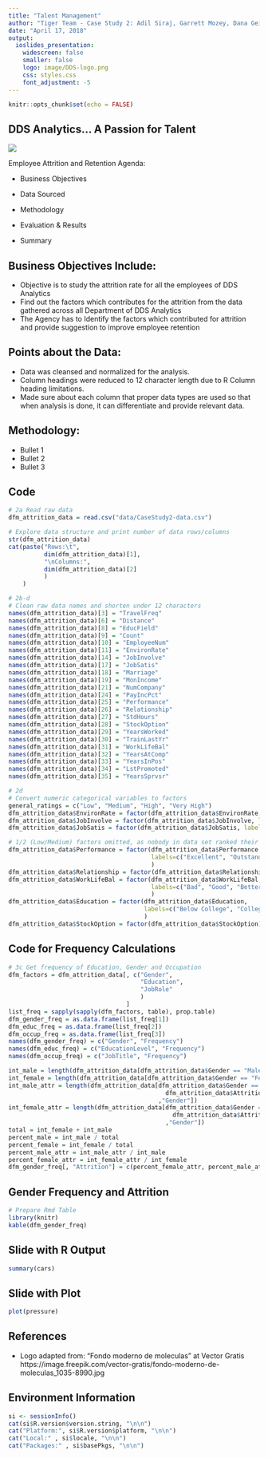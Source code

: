 ```yaml
---
title: "Talent Management"
author: "Tiger Team - Case Study 2: Adil Siraj, Garrett Mozey, Dana Geislinger, & Luay Dajani"
date: "April 17, 2018"
output: 
  ioslides_presentation:
    widescreen: false
    smaller: false
    logo: image/DDS-logo.png
    css: styles.css
    font_adjustment: -5
---
```

<style>
.small-code pre code {
  font-size: 5em;
}
</style>

```r
knitr::opts_chunk$set(echo = FALSE)
```

## DDS Analytics... A Passion for Talent
<div class="centered">
![](image/Combined.png)
</div>

Employee Attrition and Retention Agenda:

- Business Objectives

- Data Sourced

- Methodology

- Evaluation & Results

- Summary

## Business Objectives Include:

- Objective is to study the attrition rate for all the employees of DDS Analytics
- Find out the factors which contributes for the attrition from the data gathered across all Department of DDS Analytics
- The Agency has to Identify the factors which contributed for attrition and provide suggestion to improve employee retention 

## Points about the Data:

- Data was cleansed and normalized for the analysis.
- Column headings were reduced to 12 character length due to R Column heading limitations.
- Made sure about each column that proper data types are used so that when analysis is done, it can differentiate and provide relevant data.

## Methodology:

- Bullet 1
- Bullet 2
- Bullet 3

## Code {.smaller}

``` r

# 2a Read raw data
dfm_attrition_data = read.csv("data/CaseStudy2-data.csv")

# Explore data structure and print number of data rows/columns
str(dfm_attrition_data)
cat(paste("Rows:\t",
          dim(dfm_attrition_data)[1],
          "\nColumns:",
          dim(dfm_attrition_data)[2]
          )
    )

# 2b-d
# Clean raw data names and shorten under 12 characters
names(dfm_attrition_data)[3] = "TravelFreq"
names(dfm_attrition_data)[6] = "Distance"
names(dfm_attrition_data)[8] = "EducField"
names(dfm_attrition_data)[9] = "Count"
names(dfm_attrition_data)[10] = "EmployeeNum"
names(dfm_attrition_data)[11] = "EnvironRate"
names(dfm_attrition_data)[14] = "JobInvolve"
names(dfm_attrition_data)[17] = "JobSatis"
names(dfm_attrition_data)[18] = "Marriage"
names(dfm_attrition_data)[19] = "MonIncome"
names(dfm_attrition_data)[21] = "NumCompany"
names(dfm_attrition_data)[24] = "PayIncPct"
names(dfm_attrition_data)[25] = "Performance"
names(dfm_attrition_data)[26] = "Relationship"
names(dfm_attrition_data)[27] = "StdHours"
names(dfm_attrition_data)[28] = "StockOption"
names(dfm_attrition_data)[29] = "YearsWorked"
names(dfm_attrition_data)[30] = "TrainLastYr"
names(dfm_attrition_data)[31] = "WorkLifeBal"
names(dfm_attrition_data)[32] = "YearsAtComp"
names(dfm_attrition_data)[33] = "YearsInPos"
names(dfm_attrition_data)[34] = "LstPromoted"
names(dfm_attrition_data)[35] = "YearsSprvsr"

# 2d
# Convert numeric categorical variables to factors
general_ratings = c("Low", "Medium", "High", "Very High")
dfm_attrition_data$EnvironRate = factor(dfm_attrition_data$EnvironRate, labels=general_ratings)
dfm_attrition_data$JobInvolve = factor(dfm_attrition_data$JobInvolve, labels=general_ratings)
dfm_attrition_data$JobSatis = factor(dfm_attrition_data$JobSatis, labels=general_ratings)

# 1/2 (Low/Medium) factors omitted, as nobody in data set ranked their performance lower than 3
dfm_attrition_data$Performance = factor(dfm_attrition_data$Performance,
                                        labels=c("Excellent", "Outstanding")
                                        )
dfm_attrition_data$Relationship = factor(dfm_attrition_data$Relationship, labels=general_ratings)
dfm_attrition_data$WorkLifeBal = factor(dfm_attrition_data$WorkLifeBal,
                                        labels=c("Bad", "Good", "Better", "Best")
                                        )
dfm_attrition_data$Education = factor(dfm_attrition_data$Education,
                                      labels=c("Below College", "College", "Bachelor", "Master", "Doctor")
                                      )
dfm_attrition_data$StockOption = factor(dfm_attrition_data$StockOption)

```

## Code for Frequency Calculations {.smaller}

```r
# 3c Get frequency of Education, Gender and Occupation
dfm_factors = dfm_attrition_data[, c("Gender",
                                     "Education",
                                     "JobRole"
                                     )
                                 ]
list_freq = sapply(sapply(dfm_factors, table), prop.table)
dfm_gender_freq = as.data.frame(list_freq[1])
dfm_educ_freq = as.data.frame(list_freq[2])
dfm_occup_freq = as.data.frame(list_freq[3])
names(dfm_gender_freq) = c("Gender", "Frequency")
names(dfm_educ_freq) = c("EducationLevel", "Frequency")
names(dfm_occup_freq) = c("JobTitle", "Frequency")

int_male = length(dfm_attrition_data[dfm_attrition_data$Gender == "Male","Gender"])
int_female = length(dfm_attrition_data[dfm_attrition_data$Gender == "Female","Gender"])
int_male_attr = length(dfm_attrition_data[dfm_attrition_data$Gender == "Male" & 
                                            dfm_attrition_data$Attrition == "Yes"
                                          ,"Gender"])
int_female_attr = length(dfm_attrition_data[dfm_attrition_data$Gender == "Female" & 
                                              dfm_attrition_data$Attrition == "Yes"
                                            ,"Gender"])
total = int_female + int_male
percent_male = int_male / total
percent_female = int_female / total
percent_male_attr = int_male_attr / int_male
percent_female_attr = int_female_attr / int_female
dfm_gender_freq[, "Attrition"] = c(percent_female_attr, percent_male_attr)
```

## Gender Frequency and Attrition

```r
# Prepare Rmd Table
library(knitr)
kable(dfm_gender_freq)
```

## Slide with R Output

```r
summary(cars)
```

## Slide with Plot

```r
plot(pressure)
```

## References

- Logo adapted from: "Fondo moderno de moleculas" at Vector Gratis  https://image.freepik.com/vector-gratis/fondo-moderno-de-moleculas_1035-8990.jpg

## Environment Information

```r
si <- sessionInfo()
cat(si$R.version$version.string, "\n\n")
cat("Platform:", si$R.version$platform, "\n\n")
cat("Local:" , si$locale, "\n\n")
cat("Packages:" , si$basePkgs, "\n\n")
```
